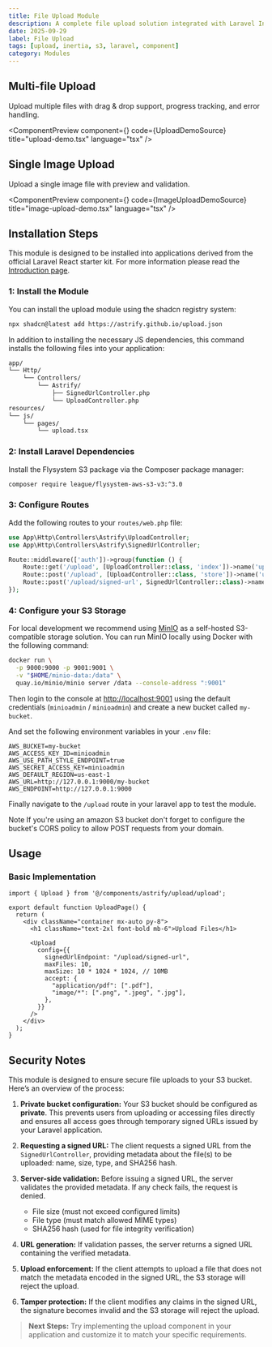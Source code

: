```yaml
---
title: File Upload Module
description: A complete file upload solution integrated with Laravel Inertia.js, featuring drag & drop, S3 storage, and comprehensive validation.
date: 2025-09-29
label: File Upload
tags: [upload, inertia, s3, laravel, component]
category: Modules
---
```




## Multi-file Upload
Upload multiple files with drag & drop support, progress tracking, and error handling.

<ComponentPreview
  component={<UploadDemo />}
  code={UploadDemoSource}
  title="upload-demo.tsx"
  language="tsx"
/>

## Single Image Upload

Upload a single image file with preview and validation.

<ComponentPreview
  component={<ImageUploadDemo />}
  code={ImageUploadDemoSource}
  title="image-upload-demo.tsx"
  language="tsx"
/>

## Installation Steps

This module is designed to be installed into applications derived from the official Laravel React starter kit. For more information please read the <a href="/docs/introduction" className="underline">Introduction page</a>.

### 1: Install the Module

You can install the upload module using the shadcn registry system:

```bash
npx shadcn@latest add https://astrify.github.io/upload.json
```

In addition to installing the necessary JS dependencies, this command installs the following files into your application:

```bash
app/
└── Http/
    └── Controllers/
        └── Astrify/
            ├── SignedUrlController.php
            └── UploadController.php
resources/
└── js/
    └── pages/
        └── upload.tsx
```

### 2: Install Laravel Dependencies

Install the Flysystem S3 package via the Composer package manager:

```bash
composer require league/flysystem-aws-s3-v3:^3.0
```

### 3: Configure Routes

Add the following routes to your `routes/web.php` file:

```php
use App\Http\Controllers\Astrify\UploadController;
use App\Http\Controllers\Astrify\SignedUrlController;

Route::middleware(['auth'])->group(function () {
    Route::get('/upload', [UploadController::class, 'index'])->name('upload.index');
    Route::post('/upload', [UploadController::class, 'store'])->name('upload.store');
    Route::post('/upload/signed-url', SignedUrlController::class)->name('upload.signed-url');
});
```

### 4: Configure your S3 Storage

For local development we recommend using [MinIO](https://min.io/) as a self-hosted S3-compatible storage solution. You can run MinIO locally using Docker with the following command:

```bash
docker run \
  -p 9000:9000 -p 9001:9001 \
  -v "$HOME/minio-data:/data" \
  quay.io/minio/minio server /data --console-address ":9001"
```

Then login to the console at [http://localhost:9001](http://localhost:9001) using the default credentials (`minioadmin` / `minioadmin`) and create a new bucket called `my-bucket`.

And set the following environment variables in your `.env` file:

```env
AWS_BUCKET=my-bucket
AWS_ACCESS_KEY_ID=minioadmin
AWS_USE_PATH_STYLE_ENDPOINT=true
AWS_SECRET_ACCESS_KEY=minioadmin
AWS_DEFAULT_REGION=us-east-1
AWS_URL=http://127.0.0.1:9000/my-bucket
AWS_ENDPOINT=http://127.0.0.1:9000
```

Finally navigate to the `/upload` route in your laravel app to test the module.


<Alert className="mt-8">
  <Shield className="h-4 w-4" />
  <AlertTitle>Note</AlertTitle>
  <AlertDescription>
    If you're using an amazon S3 bucket don't forget to configure the bucket's CORS policy to allow POST requests from your domain.
  </AlertDescription>
</Alert>

## Usage

### Basic Implementation

```tsx
import { Upload } from '@/components/astrify/upload/upload';

export default function UploadPage() {
  return (
    <div className="container mx-auto py-8">
      <h1 className="text-2xl font-bold mb-6">Upload Files</h1>

      <Upload
        config={{
          signedUrlEndpoint: "/upload/signed-url",
          maxFiles: 10,
          maxSize: 10 * 1024 * 1024, // 10MB
          accept: {
            "application/pdf": [".pdf"],
            "image/*": [".png", ".jpeg", ".jpg"],
          },
        }}
      />
    </div>
  );
}
```

## Security Notes

This module is designed to ensure secure file uploads to your S3 bucket. Here’s an overview of the process:

1. **Private bucket configuration:**
   Your S3 bucket should be configured as **private**. This prevents users from uploading or accessing files directly and ensures all access goes through temporary signed URLs issued by your Laravel application.

2. **Requesting a signed URL:**
   The client requests a signed URL from the `SignedUrlController`, providing metadata about the file(s) to be uploaded: name, size, type, and SHA256 hash.

3. **Server-side validation:**
   Before issuing a signed URL, the server validates the provided metadata. If any check fails, the request is denied.

   * File size (must not exceed configured limits)
   * File type (must match allowed MIME types)
   * SHA256 hash (used for file integrity verification)

4. **URL generation:**
   If validation passes, the server returns a signed URL containing the verified metadata.

5. **Upload enforcement:**
   If the client attempts to upload a file that does not match the metadata encoded in the signed URL, the S3 storage will reject the upload.

6. **Tamper protection:**
   If the client modifies any claims in the signed URL, the signature becomes invalid and the S3 storage will reject the upload.


> **Next Steps:** Try implementing the upload component in your application and customize it to match your specific requirements.

